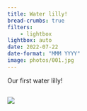 ```yaml
---
title: Water lilly!
bread-crumbs: true
filters:
    - lightbox
lightbox: auto
date: 2022-07-22
date-format: "MMM YYYY"
image: photos/001.jpg
---
```


Our first water lilly! 

::: {style="display: grid;grid-template-columns: repeat(auto-fill, minmax(250px, 1fr));grid-gap: 1em;"}


![](photos/001.jpg){group="my-gallery"}

:::
